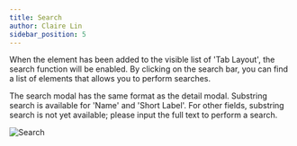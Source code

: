 ```yaml
---
title: Search
author: Claire Lin
sidebar_position: 5
---
```



<SubTitle text="Search Element with all fields." />
<Reader text="User" />

When the element has been added to the visible list of 'Tab Layout', the search function will be enabled. By clicking on the search bar, you can find a list of elements that allows you to perform searches.

The search modal has the same format as the detail modal. Substring search is available for 'Name' and 'Short Label'. For other fields, substring search is not yet available; please input the full text to perform a search.



![Search](/img/labimotion/search.png)




